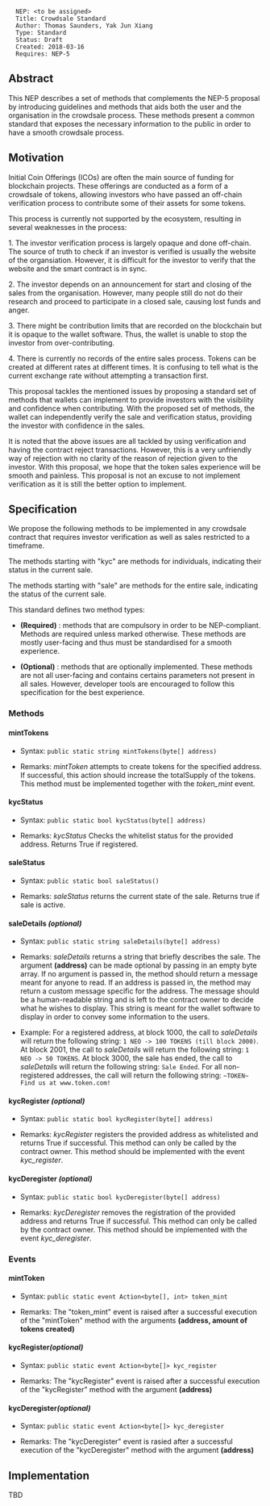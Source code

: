 <pre>
  NEP: <to be assigned>
  Title: Crowdsale Standard
  Author: Thomas Saunders, Yak Jun Xiang
  Type: Standard
  Status: Draft
  Created: 2018-03-16
  Requires: NEP-5
</pre>

==Abstract==

This NEP describes a set of methods that complements the NEP-5 proposal by introducing guidelines and methods that aids both the user and the organisation in the crowdsale process. These methods present a common standard that exposes the necessary information to the public in order to have a smooth crowdsale process.

==Motivation==

Initial Coin Offerings (ICOs) are often the main source of funding for blockchain projects. These offerings are conducted as a form of a crowdsale of tokens, allowing investors who have passed an off-chain verification process to contribute some of their assets for some tokens.

This process is currently not supported by the ecosystem, resulting in several weaknesses in the process:

1. The investor verification process is largely opaque and done off-chain. The source of truth to check if an investor is verified is usually the website of the organsiation. However, it is difficult for the investor to verify that the website and the smart contract is in sync.

2. The investor depends on an announcement for start and closing of the sales from the organisation. However, many people still do not do their research and proceed to participate in a closed sale, causing lost funds and anger.

3. There might be contribution limits that are recorded on the blockchain but it is opaque to the wallet software. Thus, the wallet is unable to stop the investor from over-contributing.

4. There is currently no records of the entire sales process. Tokens can be created at different rates at different times. It is confusing to tell what is the current exchange rate without attempting a transaction first.

This proposal tackles the mentioned issues by proposing a standard set of methods that wallets can implement to provide investors with the visibility and confidence when contributing. With the proposed set of methods, the wallet can independently verify the sale and verification status, providing the investor with confidence in the sales.

It is noted that the above issues are all tackled by using verification and having the contract reject transactions. However, this is a very unfriendly way of rejection with no clarity of the reason of rejection given to the investor. With this proposal, we hope that the token sales experience will be smooth and painless. This proposal is not an excuse to not implement verification as it is still the better option to implement.

==Specification==

We propose the following methods to be implemented in any crowdsale contract that requires investor verification as well as sales restricted to a timeframe.

The methods starting with "kyc" are methods for individuals, indicating their status in the current sale.

The methods starting with "sale" are methods for the entire sale, indicating the status of the current sale.

This standard defines two method types:

* '''(Required)''' : methods that are compulsory in order to be NEP-compliant. Methods are required unless marked otherwise. These methods are mostly user-facing and thus must be standardised for a smooth experience.

* '''(Optional)''' : methods that are optionally implemented. These methods are not all user-facing and contains certains parameters not present in all sales. However, developer tools are encouraged to follow this specification for the best experience.

===Methods===

====mintTokens====

* Syntax: <code>public static string mintTokens(byte[] address)</code>

* Remarks: ''mintToken'' attempts to create tokens for the specified address. If successful, this action should increase the totalSupply of the tokens. This method must be implemented together with the ''token_mint'' event.

====kycStatus====

* Syntax: <code>public static bool kycStatus(byte[] address)</code>

* Remarks: ''kycStatus'' Checks the whitelist status for the provided address. Returns True if registered.

====saleStatus====

* Syntax: <code>public static bool saleStatus()</code>

* Remarks: ''saleStatus'' returns the current state of the sale. Returns true if sale is active.

====saleDetails ''(optional)''====

* Syntax: <code>public static string saleDetails(byte[] address)</code>

* Remarks: ''saleDetails'' returns a string that briefly describes the sale. The argument '''(address)''' can be made optional by passing in an empty byte array. If no argument is passed in, the method should return a message meant for anyone to read. If an address is passed in, the method may return a custom message specific for the address. The message should be a human-readable string and is left to the contract owner to decide what he wishes to display. This string is meant for the wallet software to display in order to convey some information to the users.

* Example: For a registered address, at block 1000, the call to ''saleDetails'' will return the following string: <code>1 NEO -> 100 TOKENS (till block 2000)</code>. At block 2001, the call to ''saleDetails'' will return the following string: <code>1 NEO -> 50 TOKENS</code>. At block 3000, the sale has ended, the call to ''saleDetails'' will return the following string: <code>Sale Ended</code>. For all non-registered addresses, the call will return the following string: <code>~TOKEN~ Find us at www.token.com!</code>

====kycRegister ''(optional)''====

* Syntax: <code>public static bool kycRegister(byte[] address)</code>

* Remarks: ''kycRegister'' registers the provided address as whitelisted and returns True if successful. This method can only be called by the contract owner. This method should be implemented with the event ''kyc_register''.

====kycDeregister ''(optional)''====

* Syntax: <code>public static bool kycDeregister(byte[] address)</code>

* Remarks: ''kycDeregister'' removes the registration of the provided address and returns True if successful. This method can only be called by the contract owner. This method should be implemented with the event ''kyc_deregister''.

===Events===

====mintToken====

* Syntax: <code> public static event Action<byte[], int> token_mint</code>

* Remarks: The "token_mint" event is raised after a successful execution of the "mintToken" method with the arguments '''(address, amount of tokens created)'''

====kycRegister''(optional)''====

* Syntax: <code>public static event Action<byte[]> kyc_register</code>

* Remarks: The "kycRegister" event is raised after a successful execution of the "kycRegister" method with the argument '''(address)'''

====kycDeregister''(optional)''====

* Syntax: <code> public static event Action<byte[]> kyc_deregister</code>

* Remarks: The "kycDeregister" event is rasied after a successful execution of the "kycDeregister" method with the argument '''(address)'''

==Implementation==

TBD
